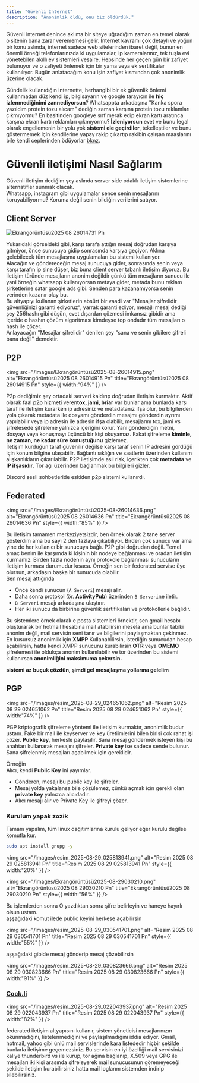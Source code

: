 ```yaml
---
title: "Güvenli İnternet"
description: "Anonimlik öldü, onu biz öldürdük."
---
```


Güvenli internet denince aklıma bir siteye uğradığım zaman en temel olarak o sitenin bana zarar verememesi gelir. İnternet kavramı çok detaylı ve yoğun bir konu aslında, internet sadece web sitelerinden ibaret değil, bunun en önemli örneği telefonlarınızda ki uygulamalar, ip kameralarınız, tek tuşla evi yönetebilen akıllı ev sistemleri vesaire. Hepsinde her geçen gün bir zafiyet bulunuyor ve o zafiyeti önlemek için bir yama veya ek sertifikalar kullanılıyor. Bugün anlatacağım konu işin zafiyet kısmından çok anonimlik üzerine olacak.

Gündelik kullanıdığın internette, herhangibi bir ek güvenlik önlemi kullanmadan düz kendi ip, bilgisayarın ve google tarayıcın ile **hiç izlenmediğinimi zannediyorsun**? Whatsappta arkadaşına "Kanka spora yazıldım protein tozu alıcam" dediğin zaman karşına protein tozu reklamları çıkmıyormu? En basitinden googleye sırf merak edip ekran kartı aratınca karşına ekran kartı reklamları çıkmıyormu? **İzleniyorsun** evet ve bunu legal olarak engellemenin bir yolu yok **sistemi ele geçirdiler**, tekelleştiler ve bunu göstermemek için kendilerine yapay rakip çıkartıp rakibin çalışan maaşlarını bile kendi ceplerinden ödüyorlar [bknz](https://blog.ssuiteoffice.com/articles/general/did-usaid-turn-firefox-into-a-surveillance-machine.htm)<Tooltip tip="">.</Tooltip>

# Güvenli iletişimi Nasıl Sağlarım

Güvenli iletişim dediğim şey aslında server side odaklı iletişim sistemlerine alternatifler sunmak olacak.\
Whatsapp, instagram gibi uygulamalar sence senin mesajlarını koruyabiliyormu? Koruma değil senin bildiğin verilerini satıyor.

## Client Server

![Ekrangörüntüsü2025 08 26014731 Pn](/images/Ekrangörüntüsü2025-08-26014731.png)

Yukarıdaki görseldeki gibi, karşı tarafa attığın mesaj doğrudan karşıya gitmiyor, önce sunucuya gidip sonrasında karşıya geçiyor. Aklına gelebilecek tüm mesajlaşma uygulamaları bu sistemi kullanıyor. \
Alacağın ve göndereceğin mesaj sunucuya gider, sonrasında senin veya karşı tarafın ip sine düşer, biz buna client server tabanlı iletişim diyoruz. Bu iletişim türünde mesajların anonim değildir çünkü tüm mesajların sunucu ile yani örneğin whatsapp kullanıyorsan metaya gider, metada bunu reklam şirketlerine satar google ads gibi. Senden para kazanamıyorsa senin verinden kazanır olay bu.\
Bu altyapıyı kullanan şirketlerin absürt bir vaadi var "Mesajlar şifrelidir güvenliğinizi garanti ediyoruz", yarrak garanti ediyor, mesajlı mesaj dediği şey 256hashı gibi düşün, evet dışardan çözmesi imkansız gibidir ama içeride o hashın çözüm algoritması kimdeyse top ondadır tüm mesajları o hash ile çözer.\
Anlayacağın "Mesajlar şifrelidir" denilen şey "sana ve senin gibilere şifreli bana değil" demektir.

## P2P

<img
  src="/images/Ekrangörüntüsü2025-08-26014915.png"
  alt="Ekrangörüntüsü2025 08 26014915 Pn"
  title="Ekrangörüntüsü2025 08 26014915 Pn"
  style={{ width:"94%" }}
/>

P2p dediğimiz şey ortadaki serveri kaldırıp doğrudan iletişim kurmaktır. Aktif olarak faal p2p hizmeti veren**tox, jami, briar**  var bunlar ama bunlarda karşı taraf ile iletişim kurarken ip adresiniz ve metadatanız ifşa olur, bu bilgilerden yola çıkarak metadata ile dosyamı gönderdin mesajmı gönderdin ayrımı yapılabilir veya ip adresin ile adresin ifşa olabilir, mesajlarını tox, jami vs şifrelesede şifreleme yalnızca içeriğini korur. Yani gönderdiğin metni, dosyayı veya konuşmayı üçüncü bir kişi okuyamaz. Fakat şifreleme **kiminle, ne zaman, ne kadar süre konuştuğunu** gizlemez.\
İletişim kurduğun taraf güvenilir değilse karşı taraf senin IP adresini gördüğü için konum bilgine ulaşabilir. Bağlantı sıklığın ve saatlerin üzerinden kullanım alışkanlıkların çıkarılabilir. P2P iletişimde asıl risk, içerikten çok **metadata** ve **IP ifşasıdır**. Tor ağı üzerinden bağlanmak bu bilgileri gizler.

<Info>
  Discord sesli sohbetleride eskiden p2p sistemi kullanırdı.
</Info>

## Federated

<img
  src="/images/Ekrangörüntüsü2025-08-26014636.png"
  alt="Ekrangörüntüsü2025 08 26014636 Pn"
  title="Ekrangörüntüsü2025 08 26014636 Pn"
  style={{ width:"85%" }}
/>

Bu iletişim tamamen merkeziyetsizdir, ben örnek olarak 2 tane server gösterdim ama bu sayı 2 den fazlaya çıkabiliyor. Birden çok sunucu var ama yine de her kullanıcı bir sunucuya bağlı. P2P gibi doğrudan değil. Temel amaç benim ile karşımda ki kişinin bir nodeye bağlanması ve oradan iletişim kurmamız. Birden fazla nodenin aynı protokole bağlanması sunucuların iletişim kurması durumudur kısaca. Örneğin sen bir federated servise üye olursun, arkadaşın başka bir sunucuda olabilir.\
Sen mesaj attığında

- Önce kendi sunucun (`A Serveri`) mesajı alır.
- Daha sonra protokol (ör. **ActivityPub**) üzerinden `B Serveri`ne iletir.
- `B Serveri` mesajı arkadaşına ulaştırır.
- Her iki sunucu da birbirine güvenlik sertifikaları ve protokollerle bağlıdır.

Bu sistemlere örnek olarak e posta sistemleri örnektir, sen gmail hesabı oluşturarak bir hotmail hesabına mail atabilirsin mesela ama bunlar tabiki anonim değil, mail servisin seni tanır ve bilgilerini paylaşmaktan çekinmez.\
En kusursuz anonimlik için **XMPP** Kullanabilirsin, istediğin sunucudan hesap açabilirsin, hatta kendi XMPP sunucunu kurabilirsin.**OTR**  veya **OMEMO** şifrelemesi ile oldukça anonim kullanılabilir ve tor üzerinden bu sistemi kullanırsan **anonimliğini maksimuma çekersin.**

**sistemi az buçuk çözdün, şimdi gel mesajlaşma yollarına gelelim**

## PGP

<img
  src="/images/resim_2025-08-29_024651062.png"
  alt="Resim 2025 08 29 024651062 Pn"
  title="Resim 2025 08 29 024651062 Pn"
  style={{ width:"74%" }}
/>

PGP kriptografik şifreleme yöntemi ile iletişim kurmaktır, anonimlik budur ustam. Fake bir mail ile keyserver ve key üretiimlerini bilen birisi çok rahat işi çözer. **Public key**, herkesle paylaşılır. Sana mesaj göndermek isteyen kişi bu anahtarı kullanarak mesajını şifreler. **Private key** ise sadece sende bulunur. Sana şifrelenmiş mesajları açabilmek için gereklidir.

Örneğin\
Alıcı, kendi **Public Key** ini yayımlar.

- Gönderen, mesajı bu public key ile şifreler.
- Mesaj yolda yakalansa bile çözülemez, çünkü açmak için gerekli olan **private key** yalnızca alıcıdadır.
- Alıcı mesajı alır ve Private Key ile şifreyi çözer.

### Kurulum yapak zozik

Tamam yapalım, tüm linux dağıtımlarına kurulu geliyor eğer kurulu değilse komutla kur.

```bash
sudo apt install gnupg -y
```

<img
  src="/images/resim_2025-08-29_025813941.png"
  alt="Resim 2025 08 29 025813941 Pn"
  title="Resim 2025 08 29 025813941 Pn"
  style={{ width:"20%" }}
/>

<img
  src="/images/Ekrangörüntüsü2025-08-29030210.png"
  alt="Ekrangörüntüsü2025 08 29030210 Pn"
  title="Ekrangörüntüsü2025 08 29030210 Pn"
  style={{ width:"56%" }}
/>

Bu işlemlerden sonra O yazdıktan sonra şifre belirleyin ve haneye hayırlı olsun ustam.\
aşşağıdaki komut ilede public keyini herkese açabilirsin

<img
  src="/images/resim_2025-08-29_030541701.png"
  alt="Resim 2025 08 29 030541701 Pn"
  title="Resim 2025 08 29 030541701 Pn"
  style={{ width:"55%" }}
/>

aşşağıdaki gibide mesaj gönderip mesaj çözebilirsin

<img
  src="/images/resim_2025-08-29_030823666.png"
  alt="Resim 2025 08 29 030823666 Pn"
  title="Resim 2025 08 29 030823666 Pn"
  style={{ width:"91%" }}
/>

### [Cock.li](http://Cock.li)

<img
  src="/images/resim_2025-08-29_022043937.png"
  alt="Resim 2025 08 29 022043937 Pn"
  title="Resim 2025 08 29 022043937 Pn"
  style={{ width:"82%" }}
/>

federated iletişim altyapısını kullanır, sistem yöneticisi mesajlarınızın okunmadığını, listelenmediğini ve paylaşılmadığını iddia ediyor. Gmail, hotmail, yahoo gibi ünlü mail servislerinde kara listededir hiçbir şekilde bunlarla iletişime geçemezsiniz. Bu servisin en iyi özelliği mail servisinizi kaliye thunderbird vs ile kurup, tor ağına bağlanıp, X.509 veya GPG ile mesajları iki kişi arasında şifreleyerek mail sunucusunun göremeyeceği şekilde iletişim kurabilirsiniz hatta mail loglarını sistemden indirip silebilirsiniz.